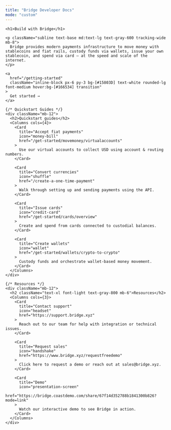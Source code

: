 ```yaml
---
title: "Bridge Developer Docs"
mode: "custom"
---
```


<div className="bg-gradient-to-b from-[#d4f2ef] via-[#f7fafc] to-white text-center text-gray-900">
  <div className="hero max-w-4xl mx-auto px-6 pt-10 pb-4">

    <h1>Build with Bridge</h1>

    <p className="subline text-base md:text-lg text-gray-600 tracking-wide mb-8">
      Bridge provides modern payments infrastructure to move money with stablecoins and fiat rails, custody funds via wallets, issue your own stablecoin, and spend via card — at the speed and scale of the internet.
    </p>

    <a
      href="/getting-started"
      className="inline-block px-6 py-3 bg-[#15803D] text-white rounded-lg font-medium hover:bg-[#166534] transition"
    >
      Get started →
    </a>
  </div>
</div>

<div className="bg-white pt-12 pb-16">
  <div className="max-w-6xl mx-auto px-6">

    {/* Quickstart Guides */}
    <div className="mb-12">
      <h2>Quickstart guides</h2>
      <Columns cols={4}>
        <Card
          title="Accept fiat payments"
          icon="money-bill"
          href="/get-started/movemoney/virtualaccounts"
        >
          Use our virtual accounts to collect USD using account & routing numbers.
        </Card>

        <Card
          title="Convert currencies"
          icon="shuffle"
          href="/create-a-one-time-payment"
        >
          Walk through setting up and sending payments using the API.
        </Card>

        <Card
          title="Issue cards"
          icon="credit-card"
          href="/get-started/cards/overview"
        >
          Create and spend from cards connected to custodial balances.
        </Card>

        <Card
          title="Create wallets"
          icon="wallet"
          href="/get-started/wallets/crypto-to-crypto"
        >
          Custody funds and orchestrate wallet-based money movement.
        </Card>
      </Columns>
    </div>

    {/* Resources */}
    <div className="mb-12">
      <h2 className="text-xl font-light text-gray-800 mb-6">Resources</h2>
      <Columns cols={3}>
        <Card
          title="Contact support"
          icon="headset"
          href="https://support.bridge.xyz"
        >
          Reach out to our team for help with integration or technical issues.
        </Card>

        <Card
          title="Request sales"
          icon="handshake"
          href="https://www.bridge.xyz/requestfreedemo"
        >
          Click here to request a demo or reach out at sales@bridge.xyz.
        </Card>

        <Card
          title="Demo"
          icon="presentation-screen"
          href="https://bridge.coastdemo.com/share/67f14d352788b1841300b826?mode=link"
        >
          Watch our interactive demo to see Bridge in action.
        </Card>
      </Columns>
    </div>

  </div>
</div>
